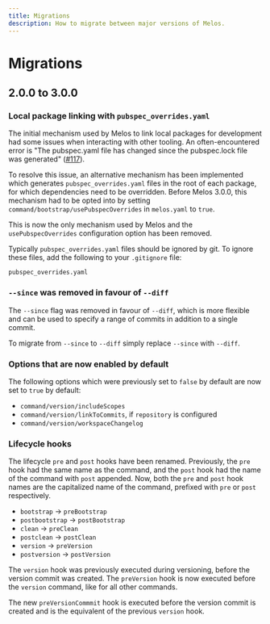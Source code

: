 ```yaml
---
title: Migrations
description: How to migrate between major versions of Melos.
---
```


# Migrations

## 2.0.0 to 3.0.0

### Local package linking with `pubspec_overrides.yaml`

The initial mechanism used by Melos to link local packages for development had
some issues when interacting with other tooling. An often-encountered error is
"The pubspec.yaml file has changed since the pubspec.lock file was generated"
([#117](https://github.com/invertase/melos/issues/117)).

To resolve this issue, an alternative mechanism has been implemented which
generates `pubspec_overrides.yaml` files in the root of each package, for which
dependencies need to be overridden. Before Melos 3.0.0, this mechanism had to be
opted into by setting `command/bootstrap/usePubspecOverrides` in `melos.yaml` to
`true`.

This is now the only mechanism used by Melos and the `usePubspecOverrides`
configuration option has been removed.

Typically `pubspec_overrides.yaml` files should be ignored by git. To ignore
these files, add the following to your `.gitignore` file:

```
pubspec_overrides.yaml
```

### `--since` was removed in favour of `--diff`

The `--since` flag was removed in favour of `--diff`, which is more flexible and
can be used to specify a range of commits in addition to a single commit.

To migrate from `--since` to `--diff` simply replace `--since` with `--diff`.

### Options that are now enabled by default

The following options which were previously set to `false` by default are now
set to `true` by default:

- `command/version/includeScopes`
- `command/version/linkToCommits`, if `repository` is configured
- `command/version/workspaceChangelog`

### Lifecycle hooks

The lifecycle `pre` and `post` hooks have been renamed. Previously, the `pre`
hook had the same name as the command, and the `post` hook had the name of the
command with `post` appended. Now, both the `pre` and `post` hook names are the
capitalized name of the command, prefixed with `pre` or `post` respectively.

- `bootstrap` -> `preBootstrap`
- `postbootstrap` -> `postBootstrap`
- `clean` -> `preClean`
- `postclean` -> `postClean`
- `version` -> `preVersion`
- `postversion` -> `postVersion`

The `version` hook was previously executed during versioning, before the version
commit was created. The `preVersion` hook is now executed before the `version`
command, like for all other commands.

The new `preVersionCommmit` hook is executed before the version commit is
created and is the equivalent of the previous `version` hook.
